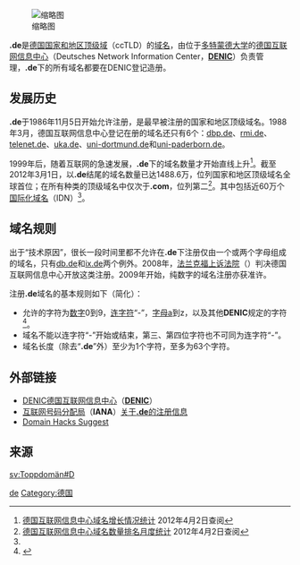 {{noteTA
|1=zh-cn:国家和地区顶级域; zh-hk:國家及地區頂級域; zh-tw:國碼頂級網域名稱;
|2=zh-cn:顶级域; zh-hk:頂級域; zh-tw:頂級網域;
}}
[[File:Logo_DENIC.svg|缩略图]]

'''.de'''是[[德国|德国]][[国家和地区顶级域|国家和地区顶级域]]（ccTLD）的[[域名|域名]]，由位于[[多特蒙德大学|多特蒙德大学]]的[[德国互联网信息中心|德国互联网信息中心]]（Deutsches Network Information Center，'''[[DENIC|DENIC]]'''）负责管理，'''.de'''下的所有域名都要在DENIC登记造册。

== 发展历史 ==

'''.de'''于1986年11月5日开始允许注册，是最早被注册的国家和地区顶级域名。1988年3月，德国互联网信息中心登记在册的域名还只有6个：[http://www.dbp.de dbp.de]{{dead link|date=十一月 2017 |bot=InternetArchiveBot }}、[http://www.rmi.de rmi.de]{{Wayback|url=http://www.rmi.de/ |date=20200808044719 }}、[https://web.archive.org/web/20100325155948/http://www.telemet.de/ telenet.de]、[https://web.archive.org/web/20130718101551/http://uka.de/ uka.de]、[http://www.uni-dortmund.de uni-dortmund.de]{{Wayback|url=http://www.uni-dortmund.de/ |date=20200905020827 }}和[http://www.uni-paderborn.de uni-paderborn.de]{{Wayback|url=http://www.uni-paderborn.de/ |date=20200820022109 }}。

1999年后，随着互联网的急速发展，'''.de'''下的域名数量才开始直线上升<ref name=anstieg>[http://www.denic.de/hintergrund/statistiken.html 德国互联网信息中心域名增长情况统计] {{Wayback|url=http://www.denic.de/hintergrund/statistiken.html |date=20120322053748 }} 2012年4月2日查阅</ref>。截至2012年3月1日，以'''.de'''结尾的域名数量已达1488.6万，位列国家和地区顶级域名全球首位；在所有种类的顶级域名中仅次于'''.com'''，位列第二<ref>[http://www.denic.de/hintergrund/statistiken/internationale-domainstatistik.html 德国互联网信息中心域名数量排名月度统计] {{Wayback|url=http://www.denic.de/hintergrund/statistiken/internationale-domainstatistik.html |date=20120318081411 }} 2012年4月2日查阅</ref>。其中包括近60万个[[国际化域名|国际化域名]]（IDN）<ref name=anstieg/>。

== 域名规则 ==

出于“技术原因”，很长一段时间里都不允许在'''.de'''下注册仅由一个或两个字母组成的域名，只有[http://www.db.de db.de]{{Wayback|url=http://www.db.de/ |date=20150707034634 }}和[http://www.ix.de ix.de]{{Wayback|url=http://www.ix.de/ |date=19961105193617 }}两个例外。2008年，[[法兰克福上诉法院|法兰克福上诉法院]]（{{link-de|OLG Frankfurt|Oberlandesgericht_Frankfurt_am_Main}}）判决德国互联网信息中心开放这类注册。2009年开始，纯数字的域名注册亦获准许。

注册'''.de'''域名的基本规则如下（简化）：

* 允许的字符为[[数字|数字]]0到9，[[连字符|连字符]]“-”，[[字母|字母]]a到z，以及其他'''DENIC'''规定的字符<ref>{{Cite web |url=http://www.denic.de/domainrichtlinien.html |title='''.de'''详细域名规则 |accessdate=2012-04-02 |archive-date=2012-03-27 |archive-url=https://web.archive.org/web/20120327164733/http://www.denic.de/domainrichtlinien.html |dead-url=no }}</ref>。
* 域名不能以连字符“-”开始或结束，第三、第四位字符也不可同为连字符“-”。
* 域名长度（除去“'''.de'''”外）至少为1个字符，至多为63个字符。

== 外部链接 ==

* [http://www.denic.de/en/ DENIC]{{Wayback|url=http://www.denic.de/en/ |date=20060203040932 }}[[德国互联网信息中心|德国互联网信息中心]]（'''[[DENIC|DENIC]]'''）
* [[互联网号码分配局|互联网号码分配局]]（'''IANA'''）[http://www.iana.org/root-whois/de.htm 关于'''.de'''的注册信息]{{Wayback|url=http://www.iana.org/root-whois/de.htm |date=20071027155829 }}
* [http://xona.com/domainhacks/suggest/ade.htm Domain Hacks Suggest]{{Wayback|url=http://xona.com/domainhacks/suggest/ade.htm |date=20060315153259 }}

== 来源 ==
<references/>

{{CcTLD}}

[[Category:國家及地區頂級域|de]]
[[Category:德国|Category:德国]]

[[sv:Toppdomän#D|sv:Toppdomän#D]]